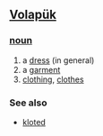== [[Volapük]] == 
=== [[noun]] === 
# a [[dress]] (in general) 
# a [[garment]] 
# [[clothing]], [[clothes]]

=== See also ===
*[[kloted]]